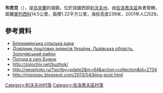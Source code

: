 {{coord|49|53|45|N|24|49|27|E|scale:100000|display=title}}

'''布若克'''（{{lang-uk|Бужок}}），是[[烏克蘭|烏克蘭]]的城鎮，位於該國西部[[利沃夫州|利沃夫州]]，由[[佐洛喬夫區|佐洛喬夫區]]負責管轄，距離[[奧列西科|奧列西科]]14.5公里，面積1.22平方公里，海拔高度239米，2001年人口529。

==參考資料==
*[http://rada.info/rada/04374453/ Білокамінська сільська рада] {{Wayback|url=http://rada.info/rada/04374453/ |date=20160213082055 }}
*[http://www.uaidx.com/13/290?f=index&d=desc&lang=ua Довідник поштових індексів України. Львівська область. Золочівський район] {{Wayback|url=http://www.uaidx.com/13/290?f=index&d=desc&lang=ua |date=20160127100105 }}
* [http://weather.in.ua/ua/l'vovskaja/2235 Погода в селі Бужок] {{Wayback|url=http://weather.in.ua/ua/l'vovskaja/2235 |date=20111221142302 }}
* http://zolochiv.net/buzhok/ {{Wayback|url=http://zolochiv.net/buzhok/ |date=20160917225755 }} 
* http://geophoto.ru/?sortby=pdate2&m=64&action=collection&id=2734
* http://missiopc.blogspot.com/2013/04/blog-post.html {{Wayback|url=http://missiopc.blogspot.com/2013/04/blog-post.html |date=20160304232939 }}

[[Category:利沃夫州村落|Category:利沃夫州村落]]
[[Category:佐洛喬夫區村落|Category:佐洛喬夫區村落]]


{{Lviv-geo-stub}}